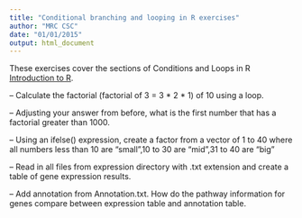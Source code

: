 ```yaml
---
title: "Conditional branching and looping in R exercises"
author: "MRC CSC"
date: "01/01/2015"
output: html_document
---
```


These exercises cover the sections of Conditions and Loops in R [Introduction to R]("introToR_Day1.html").



-- Calculate the factorial (factorial of 3 = 3 * 2 * 1) of 10 using a loop.

-- Adjusting your answer from before, what is the first number that has a factorial greater than 1000.

-- Using an ifelse() expression, create a factor from a vector of 1 to 40 where all numbers less than 10 are "small",10 to 30 are "mid",31 to 40 are "big"


-- Read in all files from expression directory with .txt extension and create a table of gene expression results.

-- Add annotation from Annotation.txt. How do the pathway information for genes compare between expression table and annotation table.
 